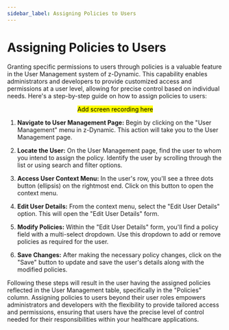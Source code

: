 ```yaml
---
sidebar_label: Assigning Policies to Users
---
```


# Assigning Policies to Users

Granting specific permissions to users through policies is a valuable feature in the User Management system of z-Dynamic. This capability enables administrators and developers to provide customized access and permissions at a user level, allowing for precise control based on individual needs. Here's a step-by-step guide on how to assign policies to users:

<center> <mark> Add screen recording here </mark> </center>

1. **Navigate to User Management Page:**
   Begin by clicking on the "User Management" menu in z-Dynamic. This action will take you to the User Management page.

2. **Locate the User:**
   On the User Management page, find the user to whom you intend to assign the policy. Identify the user by scrolling through the list or using search and filter options.

3. **Access User Context Menu:**
   In the user's row, you'll see a three dots button (ellipsis) on the rightmost end. Click on this button to open the context menu.

4. **Edit User Details:**
   From the context menu, select the "Edit User Details" option. This will open the "Edit User Details" form.

5. **Modify Policies:**
   Within the "Edit User Details" form, you'll find a policy field with a multi-select dropdown. Use this dropdown to add or remove policies as required for the user.

6. **Save Changes:**
   After making the necessary policy changes, click on the "Save" button to update and save the user's details along with the modified policies.

Following these steps will result in the user having the assigned policies reflected in the User Management table, specifically in the "Policies" column. Assigning policies to users beyond their user roles empowers administrators and developers with the flexibility to provide tailored access and permissions, ensuring that users have the precise level of control needed for their responsibilities within your healthcare applications.